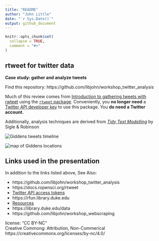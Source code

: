 ```yaml
---
title: "README"
author: "John Little"
date: "`r Sys.Date()`"
output: github_document
---
```




<!-- README.md is generated from README.Rmd. Please edit that file -->

```r
knitr::opts_chunk$set(
  collapse = TRUE,
  comment = "#>"
)
```

## rtweet for twitter data

**Case study:  gather and analyze tweets**

<!-- badges: start -->
<!-- badges: end -->

Find this repository:  https://github.com/libjohn/workshop_twitter_analysis

Much of this review comes from [Introduction to gathering tweets with rwteet](https://docs.ropensci.org/rtweet/articles/intro.html) using the [`rtweet` package](https://docs.ropensci.org/rtweet/).  Conveniently, you **no longer need** a [Twitter API developer key](https://docs.ropensci.org/rtweet/articles/auth.html) to use this package.  You **do need a Twitter account.**  

Additionally, analysis techniques are derived from [_Tidy Text Modelling_](https://www.tidytextmining.com/)  by Sigle & Robinson

![](images/giddens_timeline.png "Giddens tweets timeline")

![](images/giddens_locations_map.png "map of Giddens locations")

## Links used in the presentation

In addition to the links listed above, See Also:

- https://github.com/libjohn/workshop_twitter_analysis
- https://docs.ropensci.org/rtweet
- [Twitter API access tokens](https://docs.ropensci.org/rtweet/articles/auth.html#access-tokensecret-method)
- https://rfun.library.duke.edu
- [Resources](RESOURCES.md)
- https://library.duke.edu/data
- https://github.com/libjohn/workshop_webscraping


license: "CC BY-NC"  
Creative Commong:  Attribution, Non-Commerical  
https://creativecommons.org/licenses/by-nc/4.0/  